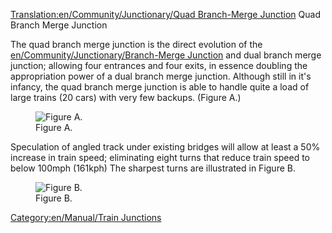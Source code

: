 [[Translation:en/Community/Junctionary/Quad Branch-Merge Junction]]
Quad Branch Merge Junction


The quad branch merge junction is the direct evolution of the [[en/Community/Junctionary/Branch-Merge Junction]] and dual branch merge junction; allowing four entrances and four exits, in essence doubling the appropriation power of a dual branch merge junction.  Although still in it's infancy, the quad branch merge junction is able to handle quite a load of large trains (20 cars) with very few backups. (Figure A.)

[[File:en/Community/Junctionary/NewQBMJ.png|thumb|Figure A.]]


Speculation of angled track under existing bridges will allow at least a 50% increase in train speed; eliminating eight turns that reduce train speed to below 100mph (161kph)  The sharpest turns are illustrated in Figure B.

[[File:en/Community/Junctionary/Sharpcorners.png|thumb|Figure B.]]









[[Category:en/Manual/Train Junctions]]